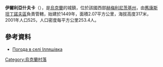 {{coord|49|39|38|N|27|24|37|E|scale:100000|display=title}}

'''伊爾利亞什夫卡'''（{{lang-uk|Ілляшівка}}），是[[烏克蘭|烏克蘭]]的城鎮，位於該國西部[[赫梅利尼茨基州|赫梅利尼茨基州]]，由[[舊康斯坦丁諾夫區|舊康斯坦丁諾夫區]]負責管轄，始建於1449年，面積2.07平方公里，海拔高度317米，2001年人口525，人口密度每平方公里253.4人。

==參考資料==
* [http://weather.in.ua/ua/hmel'nickaja/9570 Погода в селі Ілляшівка] {{Wayback|url=http://weather.in.ua/ua/hmel%27nickaja/9570 |date=20160305111434 }}

{{Ukraine-geo-stub}}
[[Category:烏克蘭村落|Category:烏克蘭村落]]